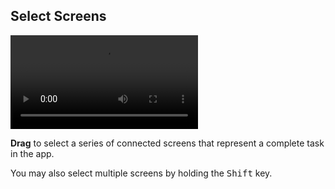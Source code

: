 ## Select Screens

<video src="/demo.mp4" className="not-prose w-full h-auto rounded-lg focus:outline-none focus:ring-0" autoPlay loop></video>

**Drag** to select a series of connected screens that represent a complete task in the app.

You may also select multiple screens by holding the <kbd>Shift</kbd> key.
